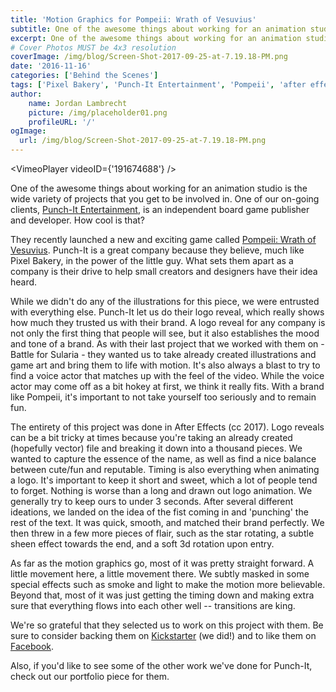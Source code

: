 ```yaml
---
title: 'Motion Graphics for Pompeii: Wrath of Vesuvius'
subtitle: One of the awesome things about working for an animation studio is the wide variety of projects that you get to be involved in.   
excerpt: One of the awesome things about working for an animation studio is the wide variety of projects that you get to be involved in. 
# Cover Photos MUST be 4x3 resolution
coverImage: /img/blog/Screen-Shot-2017-09-25-at-7.19.18-PM.png
date: '2016-11-16'
categories: ['Behind the Scenes']
tags: ['Pixel Bakery', 'Punch-It Entertainment', 'Pompeii', 'after effects']
author:
    name: Jordan Lambrecht
    picture: /img/placeholder01.png
    profileURL: '/'
ogImage:
  url: /img/blog/Screen-Shot-2017-09-25-at-7.19.18-PM.png
---
```

<VimeoPlayer videoID={'191674688'} />

One of the awesome things about working for an animation studio is the wide variety of projects that you get to be involved in. One of our on-going clients, [Punch-It Entertainment](http://punchitent.com/), is an independent board game publisher and developer. How cool is that?

They recently launched a new and exciting game called [Pompeii: Wrath of Vesuvius](https://www.kickstarter.com/projects/punchitent/pompeii-wrath-of-vesuvius). Punch-It is a great company because they believe, much like Pixel Bakery, in the power of the little guy. What sets them apart as a company is their drive to help small creators and designers have their idea heard.

While we didn't do any of the illustrations for this piece, we were entrusted with everything else. Punch-It let us do their logo reveal, which really shows how much they trusted us with their brand. A logo reveal for any company is not only the first thing that people will see, but it also establishes the mood and tone of a brand. As with their last project that we worked with them on - Battle for Sularia - they wanted us to take already created illustrations and game art and bring them to life with motion. It's also always a blast to try to find a voice actor that matches up with the feel of the video. While the voice actor may come off as a bit hokey at first, we think it really fits. With a brand like Pompeii, it's important to not take yourself too seriously and to remain fun.

The entirety of this project was done in After Effects (cc 2017). Logo reveals can be a bit tricky at times because you're taking an already created (hopefully vector) file and breaking it down into a thousand pieces. We wanted to capture the essence of the name, as well as find a nice balance between cute/fun and reputable. Timing is also everything when animating a logo. It's important to keep it short and sweet, which a lot of people tend to forget. Nothing is worse than a long and drawn out logo animation. We generally try to keep ours to under 3 seconds. After several different ideations, we landed on the idea of the fist coming in and 'punching' the rest of the text. It was quick, smooth, and matched their brand perfectly. We then threw in a few more pieces of flair, such as the star rotating, a subtle sheen effect towards the end, and a soft 3d rotation upon entry.

As far as the motion graphics go, most of it was pretty straight forward. A little movement here, a little movement there. We subtly masked in some special effects such as smoke and light to make the motion more believable. Beyond that, most of it was just getting the timing down and making extra sure that everything flows into each other well -- transitions are king.

We're so grateful that they selected us to work on this project with them. Be sure to consider backing them on [Kickstarter](https://www.kickstarter.com/projects/punchitent/pompeii-wrath-of-vesuvius) (we did!) and to like them on [Facebook](https://www.facebook.com/punchitentertainment/).

Also, if you'd like to see some of the other work we've done for Punch-It, check out our portfolio piece for them.